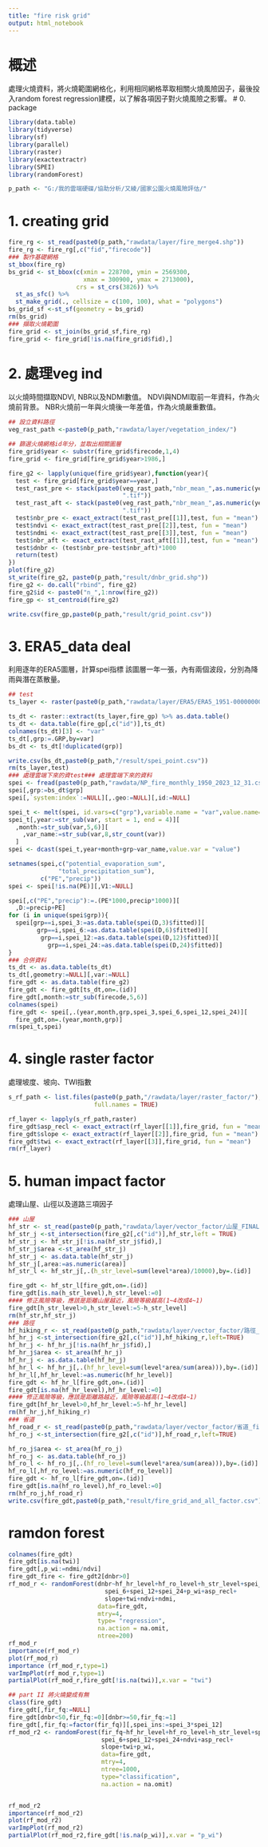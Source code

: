 ```yaml
---
title: "fire risk grid"
output: html_notebook
---
```

# 概述
處理火燒資料，將火燒範圍網格化，利用相同網格萃取相關火燒風險因子，最後投入random forest regression建模，以了解各項因子對火燒風險之影響。
# 0. package
```r
library(data.table)
library(tidyverse)
library(sf)
library(parallel)
library(raster)
library(exactextractr) 
library(SPEI)
library(randomForest)

p_path <- "G:/我的雲端硬碟/協助分析/又綾/國家公園火燒風險評估/"
```

# 1. creating grid
```r
fire_rg <- st_read(paste0(p_path,"rawdata/layer/fire_merge4.shp"))
fire_rg <- fire_rg[,c("fid","firecode")]
### 製作基礎網格
st_bbox(fire_rg)
bs_grid <- st_bbox(c(xmin = 228700, ymin = 2569300,
                     xmax = 300900, ymax = 2713000), 
                   crs = st_crs(3826)) %>%
  st_as_sfc() %>%
  st_make_grid(., cellsize = c(100, 100), what = "polygons")
bs_grid_sf <-st_sf(geometry = bs_grid) 
rm(bs_grid)
### 擷取火燒範圍
fire_grid <- st_join(bs_grid_sf,fire_rg)
fire_grid <- fire_grid[!is.na(fire_grid$fid),]

```
# 2. 處理veg ind
以火燒時間擷取NDVI, NBR以及NDMI數值。
NDVI與NDMI取前一年資料，作為火燒前背景。
NBR火燒前一年與火燒後一年差值，作為火燒嚴重數值。
```r
## 設立資料路徑
veg_rast_path <-paste0(p_path,"rawdata/layer/vegetation_index/")

## 篩選火燒網格id年分，並取出相關圖層
fire_grid$year <- substr(fire_grid$firecode,1,4)
fire_grid <- fire_grid[fire_grid$year>1986,]

fire_g2 <- lapply(unique(fire_grid$year),function(year){
  test <- fire_grid[fire_grid$year==year,]
  test_rast_pre <- stack(paste0(veg_rast_path,"nbr_mean_",as.numeric(year)-1,
                                ".tif"))
  test_rast_aft <- stack(paste0(veg_rast_path,"nbr_mean_",as.numeric(year)+1,
                                ".tif"))
  test$nbr_pre <- exact_extract(test_rast_pre[[1]],test, fun = "mean")
  test$ndvi <- exact_extract(test_rast_pre[[2]],test, fun = "mean")
  test$ndmi <- exact_extract(test_rast_pre[[3]],test, fun = "mean")
  test$nbr_aft <- exact_extract(test_rast_aft[[1]],test, fun = "mean")
  test$dnbr <- (test$nbr_pre-test$nbr_aft)*1000
  return(test)
})
plot(fire_g2)
st_write(fire_g2, paste0(p_path,"result/dnbr_grid.shp"))
fire_g2 <- do.call("rbind", fire_g2)
fire_g2$id <- paste0("n_",1:nrow(fire_g2))
fire_gp <- st_centroid(fire_g2)

write.csv(fire_gp,paste0(p_path,"result/grid_point.csv"))
```

# 3. ERA5_data deal
利用逐年的ERA5圖層，計算spei指標
該圖層一年一張，內有兩個波段，分別為降雨與潛在蒸散量。
```r
## test
ts_layer <- raster(paste0(p_path,"rawdata/layer/ERA5/ERA5_1951-0000000000-0000000000.tif"))

ts_dt <- raster::extract(ts_layer,fire_gp) %>% as.data.table()
ts_dt <- data.table(fire_gp[,c("id")],ts_dt)
colnames(ts_dt)[3] <- "var"
ts_dt[,grp:=.GRP,by=var]
bs_dt <- ts_dt[!duplicated(grp)]

write.csv(bs_dt,paste0(p_path,"/result/spei_point.csv"))
rm(ts_layer,test)
### 處理雲端下來的資test### 處理雲端下來的資料
spei <- fread(paste0(p_path,"rawdata/NP_fire_monthly_1950_2023_12_31.csv"))
spei[,grp:=bs_dt$grp]
spei[,`system:index`:=NULL][,.geo:=NULL][,id:=NULL]

spei_t <- melt(spei, id.vars=c("grp"),variable.name = "var",value.name="value")
spei_t[,year:=str_sub(var, start = 1, end = 4)][
  ,month:=str_sub(var,5,6)][
    ,var_name:=str_sub(var,8,str_count(var))
  ]
spei <- dcast(spei_t,year+month+grp~var_name,value.var = "value")

setnames(spei,c("potential_evaporation_sum",
              "total_precipitation_sum"),
         c("PE","precip"))
spei <- spei[!is.na(PE)][,V1:=NULL]

spei[,c("PE","precip"):=.(PE*1000,precip*1000)][
  ,D:=precip+PE]
for (i in unique(spei$grp)){
  spei[grp==i,spei_3:=as.data.table(spei(D,3)$fitted)][
        grp==i,spei_6:=as.data.table(spei(D,6)$fitted)][
         grp==i,spei_12:=as.data.table(spei(D,12)$fitted)][
           grp==i,spei_24:=as.data.table(spei(D,24)$fitted)]
}
### 合併資料
ts_dt <- as.data.table(ts_dt)
ts_dt[,geometry:=NULL][,var:=NULL]
fire_gdt <- as.data.table(fire_g2)
fire_gdt <- fire_gdt[ts_dt,on=.(id)]
fire_gdt[,month:=str_sub(firecode,5,6)]
colnames(spei)
fire_gdt <- spei[,.(year,month,grp,spei_3,spei_6,spei_12,spei_24)][
  fire_gdt,on=.(year,month,grp)]
rm(spei_t,spei)
```
# 4. single raster factor
處理坡度、坡向、TWI指數
```r

s_rf_path <- list.files(paste0(p_path,"/rawdata/layer/raster_factor/"),
                        full.names = TRUE)

rf_layer <- lapply(s_rf_path,raster)
fire_gdt$asp_recl <- exact_extract(rf_layer[[1]],fire_grid, fun = "mean")
fire_gdt$slope <- exact_extract(rf_layer[[2]],fire_grid, fun = "mean")
fire_gdt$twi <- exact_extract(rf_layer[[3]],fire_grid, fun = "mean")
rm(rf_layer)
```
# 5. human impact factor
處理山屋、山徑以及道路三項因子
```r
### 山屋
hf_str <- st_read(paste0(p_path,"rawdata/layer/vector_factor/山屋_FINAL2.shp"))
hf_str_j <-st_intersection(fire_g2[,c("id")],hf_str,left = TRUE) 
hf_str_j <- hf_str_j[!is.na(hf_str_j$fid),]
hf_str_j$area <-st_area(hf_str_j) 
hf_str_j <- as.data.table(hf_str_j)
hf_str_j[,area:=as.numeric(area)]
hf_str_l <- hf_str_j[,.(h_str_level=sum(level*area)/10000),by=.(id)]

fire_gdt <- hf_str_l[fire_gdt,on=.(id)]
fire_gdt[is.na(h_str_level),h_str_level:=0]
#### 修正風險等級，應該是距離山屋越近，風險等級越高(1~4改成4~1)
fire_gdt[h_str_level>0,h_str_level:=5-h_str_level]
rm(hf_str,hf_str_j)
### 路徑
hf_hiking_r <- st_read(paste0(p_path,"rawdata/layer/vector_factor/路徑_final2.shp"))
hf_hr_j <-st_intersection(fire_g2[,c("id")],hf_hiking_r,left=TRUE) 
hf_hr_j <- hf_hr_j[!is.na(hf_hr_j$fid),]
hf_hr_j$area <- st_area(hf_hr_j) 
hf_hr_j <- as.data.table(hf_hr_j)
hf_hr_l <- hf_hr_j[,.(hf_hr_level=sum(level*area/sum(area))),by=.(id)]
hf_hr_l[,hf_hr_level:=as.numeric(hf_hr_level)]
fire_gdt <- hf_hr_l[fire_gdt,on=.(id)]
fire_gdt[is.na(hf_hr_level),hf_hr_level:=0]
#### 修正風險等級，應該是距離路越近，風險等級越高(1~4改成4~1)
fire_gdt[hf_hr_level>0,hf_hr_level:=5-hf_hr_level]
rm(hf_hr_j,hf_hiking_r)
### 省道
hf_road_r <- st_read(paste0(p_path,"rawdata/layer/vector_factor/省道_final.gpkg"))
hf_ro_j <-st_intersection(fire_g2[,c("id")],hf_road_r,left=TRUE) 

hf_ro_j$area <- st_area(hf_ro_j) 
hf_ro_j <- as.data.table(hf_ro_j)
hf_ro_l <- hf_ro_j[,.(hf_ro_level=sum(level*area/sum(area))),by=.(id)]
hf_ro_l[,hf_ro_level:=as.numeric(hf_ro_level)]
fire_gdt <- hf_ro_l[fire_gdt,on=.(id)]
fire_gdt[is.na(hf_ro_level),hf_ro_level:=0]
rm(hf_ro_j,hf_road_r)
write.csv(fire_gdt,paste0(p_path,"result/fire_grid_and_all_factor.csv"))
```
# ramdon forest

```r
colnames(fire_gdt)
fire_gdt[is.na(twi)]
fire_gdt[,p_wi:=ndmi/ndvi]
fire_gdt_fire <- fire_gdt2[dnbr>0]
rf_mod_r <- randomForest(dnbr~hf_hr_level+hf_ro_level+h_str_level+spei_3+
                           spei_6+spei_12+spei_24+p_wi+asp_recl+
                           slope+twi+ndvi+ndmi,
                         data=fire_gdt,
                         mtry=4,
                         type= "regression",
                         na.action = na.omit,
                         ntree=200)
rf_mod_r
importance(rf_mod_r)
plot(rf_mod_r)
importance (rf_mod_r,type=1)
varImpPlot(rf_mod_r,type=1)
partialPlot(rf_mod_r,fire_gdt[!is.na(twi)],x.var = "twi")

## part II 將火燒變成有無
class(fire_gdt)
fire_gdt[,fir_fq:=NULL]
fire_gdt[dnbr<50,fir_fq:=0][dnbr>=50,fir_fq:=1]
fire_gdt[,fir_fq:=factor(fir_fq)][,spei_ins:=spei_3*spei_12]
rf_mod_r2 <- randomForest(fir_fq~hf_hr_level+hf_ro_level+h_str_level+spei_3+
                          spei_6+spei_12+spei_24+ndvi+asp_recl+
                          slope+twi+p_wi,
                          data=fire_gdt,
                          mtry=4,
                          ntree=1000,
                          type="classification",
                          na.action = na.omit)


rf_mod_r2
importance(rf_mod_r2)
plot(rf_mod_r2)
varImpPlot(rf_mod_r2)
partialPlot(rf_mod_r2,fire_gdt[!is.na(p_wi)],x.var = "p_wi")

```



